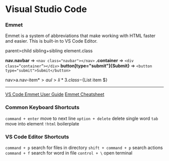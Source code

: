 # Visual Studio Code

### Emmet

Emmet is a system of abbreviations that make working with HTML faster and easier. This is built-in to VS Code Editor.

parent>child
sibling+sibling
element.class

**nav.navbar** => `<nav class="navbar"></nav>`
**.container** => `<div class=“container”></div>`
**button[type="submit"]{Submit}** => `<button type="submit">Submit</button>`

nav>a.nav-item$*>a 
ul>li*3.class-${List item $}

---

[VS Code Emmet User Guide](https://code.visualstudio.com/docs/editor/emmet)
[Emmet Cheatsheet](https://docs.emmet.io/cheat-sheet/)

### Common Keyboard Shortcuts

`command + enter` move to next line
`option + delete` delete single word
`tab` move into element
`!html` boilerplate

### VS Code Editor Shortcuts

`command + p` search for files in directory
`shift + command + p` search actions
`command + f` search for word in file
`control + \` open terminal
